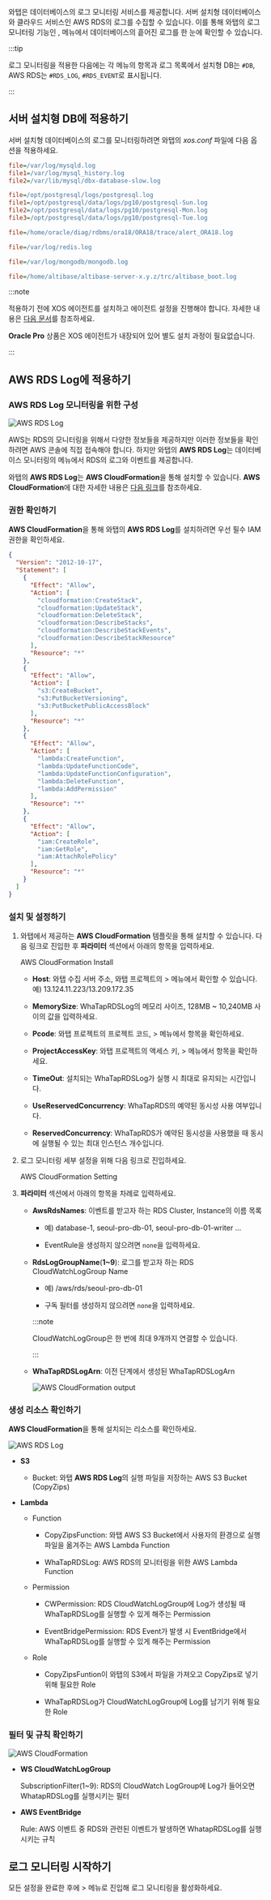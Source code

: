 와탭은 데이터베이스의 로그 모니터링 서비스를 제공합니다. 서버 설치형 데이터베이스와 클라우드 서비스인 AWS RDS의 로그를 수집할 수 있습니다. 이를 통해 와탭의 로그 모니터링 기능인 <Cmdname sid="side_logTail" className="uitext" />, <Cmdname sid="side_logExplorer" className="uitext" /> 메뉴에서 데이터베이스의 흩어진 로그를 한 눈에 확인할 수 있습니다.

:::tip

로그 모니터링을 적용한 다음에는 각 메뉴의 <Cmdname sid="category" className="uitext" /> 항목과 로그 목록에서 설치형 DB는 `#DB`, AWS RDS는 `#RDS_LOG`, `#RDS_EVENT`로 표시됩니다.

<ImgLang img='db-log-category.png' desc='카테고리' className='width-200' />

:::

## 서버 설치형 DB에 적용하기

서버 설치형 데이터베이스의 로그를 모니터링하려면 와탭의 *xos.conf* 파일에 다음 옵션을 적용하세요.

<InDoc product='mysql'>

```ini title='xos.conf'
file=/var/log/mysqld.log
file1=/var/log/mysql_history.log
file2=/var/lib/mysql/dbx-database-slow.log
```

</InDoc>

<InDoc product='postgresql'>

```ini title='xos.conf'
file=/opt/postgresql/logs/postgresql.log
file1=/opt/postgresql/data/logs/pg10/postgresql-Sun.log
file2=/opt/postgresql/data/logs/pg10/postgresql-Mon.log
file3=/opt/postgresql/data/logs/pg10/postgresql-Tue.log
```

</InDoc>

<InDoc product="oracle,oracle-pro">

```ini title='xos.conf'
file=/home/oracle/diag/rdbms/ora18/ORA18/trace/alert_ORA18.log
```

</InDoc>

<InDoc product='redis'>

```ini title='xos.conf'
file=/var/log/redis.log
```

</InDoc>

<InDoc product='mongodb'>

```ini title='xos.conf'
file=/var/log/mongodb/mongodb.log
```

</InDoc>

<InDoc product='altibase'>

```ini title='xos.conf'
file=/home/altibase/altibase-server-x.y.z/trc/altibase_boot.log
```

</InDoc>

:::note

<InDoc product='mysql,postgresql,oracle,altibase,redis,mongodb'>

적용하기 전에 XOS 에이전트를 설치하고 에이전트 설정을 진행해야 합니다. 자세한 내용은 [다음 문서](agent-xos-settings)를 참조하세요.

</InDoc>

<InDoc product="oracle-pro">

**Oracle Pro** 상품은 XOS 에이전트가 내장되어 있어 별도 설치 과정이 필요없습니다.

</InDoc>

:::

<Xclude product="altibase">

## AWS RDS Log에 적용하기

### AWS RDS Log 모니터링을 위한 구성

![AWS RDS Log](/img/aws-rds-log-diagram.png)

AWS는 RDS의 모니터링을 위해서 다양한 정보들을 제공하지만 이러한 정보들을 확인하려면 AWS 콘솔에 직접 접속해야 합니다. 하지만 와탭의 **AWS RDS Log**는 데이터베이스 모니터링의 <Cmdname sid="side_log" className="uitext" /> 메뉴에서 RDS의 로그와 이벤트를 제공합니다.

와탭의 **AWS RDS Log**는 **AWS CloudFormation**을 통해 설치할 수 있습니다. **AWS CloudFormation**에 대한 자세한 내용은 [다음 링크](https://docs.aws.amazon.com/ko_kr/AWSCloudFormation/latest/UserGuide/Welcome.html)를 참조하세요.

### 권한 확인하기

**AWS CloudFormation**을 통해 와탭의 **AWS RDS Log**를 설치하려면 우선 필수 IAM 권한을 확인하세요.

```json
{
  "Version": "2012-10-17",
  "Statement": [
    {
      "Effect": "Allow",
      "Action": [
        "cloudformation:CreateStack",
        "cloudformation:UpdateStack",
        "cloudformation:DeleteStack",
        "cloudformation:DescribeStacks",
        "cloudformation:DescribeStackEvents",
        "cloudformation:DescribeStackResource"
      ],
      "Resource": "*"
    },
    {
      "Effect": "Allow",
      "Action": [
        "s3:CreateBucket",
        "s3:PutBucketVersioning",
        "s3:PutBucketPublicAccessBlock"
      ],
      "Resource": "*"
    },
    {
      "Effect": "Allow",
      "Action": [
        "lambda:CreateFunction",
        "lambda:UpdateFunctionCode",
        "lambda:UpdateFunctionConfiguration",
        "lambda:DeleteFunction",
        "lambda:AddPermission"
      ],
      "Resource": "*"
    },
    {
      "Effect": "Allow",
      "Action": [
        "iam:CreateRole",
        "iam:GetRole",
        "iam:AttachRolePolicy"
      ],
      "Resource": "*"
    }
  ]
}
```

### 설치 및 설정하기

1. 와탭에서 제공하는 **AWS CloudFormation** 템플릿을 통해 설치할 수 있습니다. 다음 링크로 진입한 후 **파라미터** 섹션에서 아래의 항목을 입력하세요.

    <Link to='https://console.aws.amazon.com/cloudformation/home?region=ap-northeast-2#/stacks/quickcreate?stackName=WhaTapRDS&templateURL=https://whatapforwarder.s3.ap-northeast-2.amazonaws.com/WhaTapRDSLogInstall.template' target='_blank' className='ext-link'>AWS CloudFormation Install</Link>

    * **Host**: 와탭 수집 서버 주소, 와탭 프로젝트의 <Cmdname sid="side_management" className="uitext" /> &gt; <Cmdname sid="side_agentInstall" className="uitext" /> 메뉴에서 확인할 수 있습니다. 예) 13.124.11.223/13.209.172.35

    * **MemorySize**: WhaTapRDSLog의 메모리 사이즈, 128MB \~ 10,240MB 사이의 값을 입력하세요.

    * **Pcode**: 와탭 프로젝트의 프로젝트 코드, <Cmdname sid="side_management" className="uitext" /> &gt; <Cmdname sid="side_projectManagement" className="uitext" /> 메뉴에서 <Cmdname sid="pcode" className="uitext" /> 항목을 확인하세요.

    * **ProjectAccessKey**: 와탭 프로젝트의 액세스 키, <Cmdname sid="side_management" className="uitext" /> &gt; <Cmdname sid="side_projectManagement" className="uitext" /> 메뉴에서 <Cmdname sid="project_access_key" className="uitext" /> 항목을 확인하세요.

    * **TimeOut**: 설치되는 WhaTapRDSLog가 실행 시 최대로 유지되는 시간입니다.

    * **UseReservedConcurrency**: WhaTapRDS의 예약된 동시성 사용 여부입니다.

    * **ReservedConcurrency**: WhaTapRDS가 예약된 동시성을 사용했을 때 동시에 실행될 수 있는 최대 인스턴스 개수입니다.

1. 로그 모니터링 세부 설정을 위해 다음 링크로 진입하세요.

    <Link to='https://console.aws.amazon.com/cloudformation/home?region=ap-northeast-2#/stacks/quickcreate?stackName=whataprdseventforwarder&templateURL=https://whatapforwarder.s3.ap-northeast-2.amazonaws.com/WhaTapRDSLogSetting.template' target='_blank' className='ext-link'>AWS CloudFormation Setting</Link>

1. **파라미터** 섹션에서 아래의 항목을 차례로 입력하세요.

    * **AwsRdsNames**: 이벤트를 받고자 하는 RDS Cluster, Instance의 이름 목록

      - 예) database-1, seoul-pro-db-01, seoul-pro-db-01-writer …

      - EventRule을 생성하지 않으려면 `none`을 입력하세요.

    * **RdsLogGroupName**(**1\~9**): 로그를 받고자 하는 RDS CloudWatchLogGroup Name

      - 예) /aws/rds/seoul-pro-db-01

      - 구독 필터를 생성하지 않으려면 `none`을 입력하세요.

      :::note

      CloudWatchLogGroup은 한 번에 최대 9개까지 연결할 수 있습니다.

      :::

    * **WhaTapRDSLogArn**: 이전 단계에서 생성된 WhaTapRDSLogArn

      ![AWS CloudFormation output](/img/aws-rds-log-setting-output.png)


### 생성 리소스 확인하기

**AWS CloudFormation**을 통해 설치되는 리소스를 확인하세요.

![AWS RDS Log](/img/aws-rds-log-resource.png)

* **S3** 

  * Bucket: 와탭 **AWS RDS Log**의 실행 파일을 저장하는 AWS S3 Bucket (CopyZips)

* **Lambda**

  * Function 

    - CopyZipsFunction: 와탭 AWS S3 Bucket에서 사용자의 환경으로 실행 파일을 옮겨주는 AWS Lambda Function

    - WhaTapRDSLog: AWS RDS의 모니터링을 위한 AWS Lambda Function

  * Permission

    - CWPermission: RDS CloudWatchLogGroup에 Log가 생성될 때 WhaTapRDSLog를 실행할 수 있게 해주는 Permission

    - EventBridgePermission: RDS Event가 발생 시 EventBridge에서 WhaTapRDSLog를 실행할 수 있게 해주는 Permission

  * Role

    - CopyZipsFuntion이 와탭의 S3에서 파일을 가져오고 CopyZips로 넣기 위해 필요한 Role

    - WhaTapRDSLog가 CloudWatchLogGroup에 Log를 남기기 위해 필요한 Role


### 필터 및 규칙 확인하기

![AWS CloudFormation](/img/aws-rds-log-check-resources.png)

* **WS CloudWatchLogGroup**

  SubscriptionFilter(1\~9): RDS의 CloudWatch LogGroup에 Log가 들어오면 WhatapRDSLog를 실행시키는 필터

* **AWS EventBridge**

  Rule: AWS 이벤트 중 RDS와 관련된 이벤트가 발생하면 WhatapRDSLog를 실행시키는 규칙

</Xclude>


## 로그 모니터링 시작하기

모든 설정을 완료한 후에 <Cmdname sid="side_log" className="uitext" /> &gt; <Cmdname sid="side_logSetting" className="uitext" /> 메뉴로 진입해 로그 모니티링을 활성화하세요.

<Xclude product="oracle-pro"><ImgLang img='log-start-db.png' desc='로그 모니터링 시작하기'/></Xclude>

<InDoc product="oracle-pro"><ImgLang img='log-start-db-oracle-pro.png' desc='로그 모니터링 시작하기'/></InDoc>